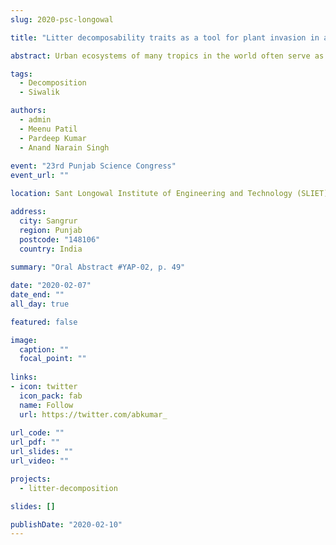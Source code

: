 ```yaml
---
slug: 2020-psc-longowal

title: "Litter decomposability traits as a tool for plant invasion in an urban environment of north-western Siwalik region, India"

abstract: Urban ecosystems of many tropics in the world often serve as the reservoir of exotic plants due to intentional introduction for ornamental and horticultural purposes. It is likely that some of these plants may escape their site of introduction and become invasive in the adjacent forest patches. Such plants can potentially modify important ecosystem functions like cycling of nutrients by adjusting their decomposition rates, which in turn may facilitate their increased abundance in the invaded ecosystem. In order to test this hypothesis, we investigated the decomposition rates of five native and five exotic (three invasive and two non-invasive) species by litter bag experiment for a single year. Results indicated that invasive exotic species exhibited a higher rate of decomposition, whereas, non-invasive exotic species exhibited slower rates as compared to native species. However, present study did not find any significant differences in overall decomposition rates of native and exotic species but these rates were significantly correlated with physical traits of the initial litter. Interestingly, specific leaf area of initial litter was a good predictor for decomposition rates in the present study. Our study confirms that invasive exotic plants oriented to maintain a higher grade of physical quality of litter than native and non-invasive exotic species which promotes their faster decomposition in the urban ecosystems. In conclusion, a higher decomposition rate possibly due to better physical quality of litter may facilitate the naturalisation and invasion of exotic plants irrespective of their origin.

tags:
  - Decomposition
  - Siwalik

authors:
  - admin
  - Meenu Patil
  - Pardeep Kumar
  - Anand Narain Singh
    
event: "23rd Punjab Science Congress"
event_url: ""

location: Sant Longowal Institute of Engineering and Technology (SLIET)

address: 
  city: Sangrur
  region: Punjab
  postcode: "148106"
  country: India
  
summary: "Oral Abstract #YAP-02, p. 49"

date: "2020-02-07"
date_end: ""
all_day: true

featured: false

image:
  caption: ""
  focal_point: ""
  
links:
- icon: twitter
  icon_pack: fab
  name: Follow
  url: https://twitter.com/abkumar_
  
url_code: ""
url_pdf: ""
url_slides: ""
url_video: ""

projects:
  - litter-decomposition

slides: []

publishDate: "2020-02-10"
---
```



